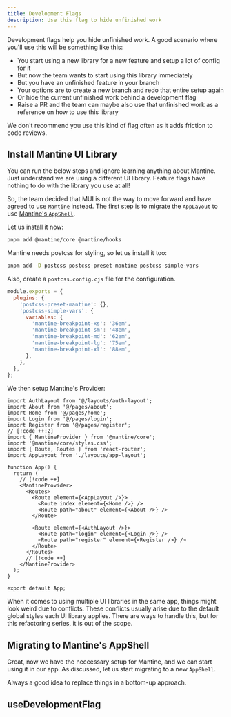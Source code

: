 ```yaml
---
title: Development Flags
description: Use this flag to hide unfinished work
---
```


Development flags help you hide unfinished work. A good scenario where you'll use this will be something like this:

- You start using a new library for a new feature and setup a lot of config for it
- But now the team wants to start using this library immediately
- But you have an unfinished feature in your branch
- Your options are to create a new branch and redo that entire setup again
- Or hide the current unfinished work behind a development flag
- Raise a PR and the team can maybe also use that unfinished work as a reference on how to use this library

<Callout title="Don't use development flags often" type="warn">
  We don't recommend you use this kind of flag often as it adds friction to code
  reviews.
</Callout>

## Install Mantine UI Library

<Callout>
  You can run the below steps and ignore learning anything about Mantine. Just
  understand we are using a different UI library. Feature flags have nothing to
  do with the library you use at all!
</Callout>

So, the team decided that MUI is not the way to move forward and have agreed to use [`Mantine`](https://mantine.dev/getting-started/) instead. The first step is to migrate the `AppLayout` to use [Mantine's `AppShell`](https://mantine.dev/core/app-shell/).

Let us install it now:

```sh
pnpm add @mantine/core @mantine/hooks
```

Mantine needs postcss for styling, so let us install it too:

```sh
pnpm add -D postcss postcss-preset-mantine postcss-simple-vars
```

Also, create a `postcss.config.cjs` file for the configuration.

```js title="postcss.config.cjs"
module.exports = {
  plugins: {
    'postcss-preset-mantine': {},
    'postcss-simple-vars': {
      variables: {
        'mantine-breakpoint-xs': '36em',
        'mantine-breakpoint-sm': '48em',
        'mantine-breakpoint-md': '62em',
        'mantine-breakpoint-lg': '75em',
        'mantine-breakpoint-xl': '88em',
      },
    },
  },
};
```

We then setup Mantine's Provider:

```tsx title="App.tsx"
import AuthLayout from '@/layouts/auth-layout';
import About from '@/pages/about';
import Home from '@/pages/home';
import Login from '@/pages/login';
import Register from '@/pages/register';
// [!code ++:2]
import { MantineProvider } from '@mantine/core';
import '@mantine/core/styles.css';
import { Route, Routes } from 'react-router';
import AppLayout from './layouts/app-layout';

function App() {
  return (
    // [!code ++]
    <MantineProvider>
      <Routes>
        <Route element={<AppLayout />}>
          <Route index element={<Home />} />
          <Route path="about" element={<About />} />
        </Route>

        <Route element={<AuthLayout />}>
          <Route path="login" element={<Login />} />
          <Route path="register" element={<Register />} />
        </Route>
      </Routes>
      // [!code ++]
    </MantineProvider>
  );
}

export default App;
```

<Callout title="UI libraries interfere with each other" type="warn">
  When it comes to using multiple UI libraries in the same app, things might
  look weird due to conflicts. These conflicts usually arise due to the default
  global styles each UI library applies. There are ways to handle this, but for
  this refactoring series, it is out of the scope.
</Callout>

## Migrating to Mantine's AppShell

Great, now we have the neccessary setup for Mantine, and we can start using it in our app. As discussed, let us start migrating to a new `AppShell`.

<Callout>Always a good idea to replace things in a bottom-up approach.</Callout>

## useDevelopmentFlag
